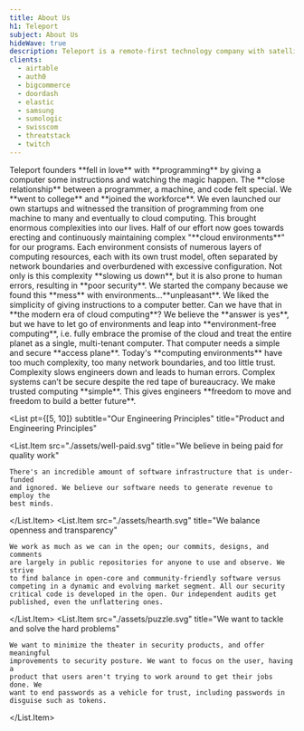 ```yaml
---
title: About Us
h1: Teleport
subject: About Us
hideWave: true
description: Teleport is a remote-first technology company with satellite offices in Oakland and Seattle. We enable engineers to quickly access any computing resource anywhere on the planet.
clients:
  - airtable
  - auth0
  - bigcommerce
  - doordash
  - elastic
  - samsung
  - sumologic
  - swisscom
  - threatstack
  - twitch
---
```



<Cover title={meta.h1} subtitle={meta.subject} description={meta.description} />

<History>
  <History.Milestone icon="pc">
    Teleport founders **fell in love** with **programming** by giving a computer
    some instructions and watching the magic happen. The **close relationship**
    between a programmer, a machine, and code felt special.
  </History.Milestone>
  <History.Milestone icon="graduate">
    We **went to college** and **joined the workforce**. We even launched our
    own startups and witnessed the transition of programming from one machine to
    many and eventually to cloud computing. This brought enormous complexities
    into our lives. Half of our effort now goes towards erecting and
    continuously maintaining complex "**cloud environments**" for our programs.
  </History.Milestone>
  <History.Milestone icon="security">
    Each environment consists of numerous layers of computing resources, each
    with its own trust model, often separated by network boundaries and
    overburdened with excessive configuration. Not only is this complexity
    **slowing us down**, but it is also prone to human errors, resulting in
    **poor security**.
  </History.Milestone>
  <History.Milestone icon="laptop">
    We started the company because we found this **mess** with
    environments…**unpleasant**. We liked the simplicity of giving instructions
    to a computer better. Can we have that in **the modern era of cloud
    computing**?
  </History.Milestone>
  <History.Milestone icon="jet">
    We believe the **answer is yes**, but we have to let go of environments and
    leap into **environment-free computing**, i.e. fully embrace the promise of
    the cloud and treat the entire planet as a single, multi-tenant computer.
    That computer needs a simple and secure **access plane**.
  </History.Milestone>
</History>

<Manifesto>
  Today's **computing environments** have too much complexity, too many network
  boundaries, and too little trust. Complexity slows engineers down and leads to
  human errors. Complex systems can’t be secure despite the red tape of
  bureaucracy. We make trusted computing **simple**. This gives engineers
  **freedom to move and freedom to build a better future**.
</Manifesto>

<List
  pt={[5, 10]}
  subtitle="Our Engineering Principles"
  title="Product and Engineering Principles"
>
  <List.Item
    src="./assets/well-paid.svg"
    title="We believe in being paid for quality work"
  >
    There's an incredible amount of software infrastructure that is under-funded
    and ignored. We believe our software needs to generate revenue to employ the
    best minds.
  </List.Item>
  <List.Item
    src="./assets/hearth.svg"
    title="We balance openness and transparency"
  >
    We work as much as we can in the open; our commits, designs, and comments
    are largely in public repositories for anyone to use and observe. We strive
    to find balance in open-core and community-friendly software versus
    competing in a dynamic and evolving market segment. All our security
    critical code is developed in the open. Our independent audits get
    published, even the unflattering ones.
  </List.Item>
  <List.Item
    src="./assets/puzzle.svg"
    title="We want to tackle and solve the hard problems"
  >
    We want to minimize the theater in security products, and offer meaningful
    improvements to security posture. We want to focus on the user, having a
    product that users aren't trying to work around to get their jobs done. We
    want to end passwords as a vehicle for trust, including passwords in
    disguise such as tokens.
  </List.Item>
</List>

<Careers />

<ClientsList clients={meta.clients} />
